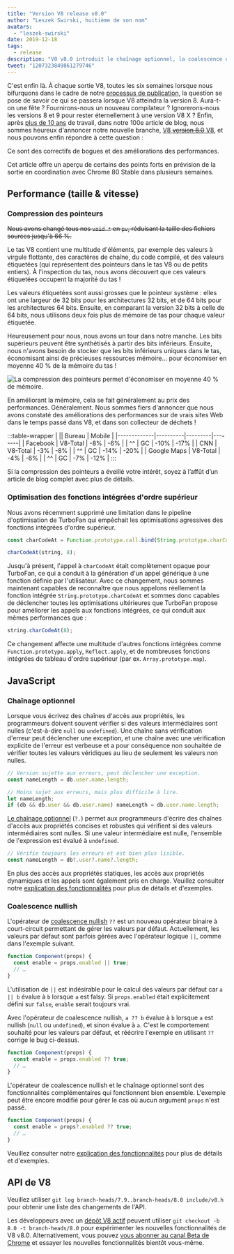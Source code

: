 ```yaml
---
title: "Version V8 release v8.0"
author: "Leszek Swirski, huitième de son nom"
avatars:
  - "leszek-swirski"
date: 2019-12-18
tags:
  - release
description: "V8 v8.0 introduit le chaînage optionnel, la coalescence des valeurs nulles, des fonctions intégrées d'ordre supérieur plus rapides — et une réduction de 40 % de l'utilisation de la mémoire grâce à la compression des pointeurs, rien de bien méchant."
tweet: "1207323849861279746"
---
```


<!-- Oui, c&apos;est un SVG. Ne me demandez pas combien de temps j&apos;ai passé à le faire. -->
<!-- markdownlint-capture -->
<!-- markdownlint-disable no-inline-html -->

<FullWidthImage />

<!-- markdownlint-restore -->

C'est enfin là. À chaque sortie V8, toutes les six semaines lorsque nous bifurquons dans le cadre de notre [processus de publication](/docs/release-process), la question se pose de savoir ce qui se passera lorsque V8 atteindra la version 8. Aura-t-on une fête ? Fournirons-nous un nouveau compilateur ? Ignorerons-nous les versions 8 et 9 pour rester éternellement à une version V8 X ? Enfin, après [plus de 10 ans](/blog/10-years) de travail, dans notre 100e article de blog, nous sommes heureux d'annoncer notre nouvelle branche, [V8 ~~version 8.0~~ V8](https://chromium.googlesource.com/v8/v8.git/+log/branch-heads/8.0), et nous pouvons enfin répondre à cette question :

<!--truncate-->
Ce sont des correctifs de bogues et des améliorations des performances.

Cet article offre un aperçu de certains des points forts en prévision de la sortie en coordination avec Chrome 80 Stable dans plusieurs semaines.

## Performance (taille & vitesse)

### Compression des pointeurs

~~Nous avons changé tous nos `void *` en `pv`, réduisant la taille des fichiers sources jusqu'à 66 %.~~

Le tas V8 contient une multitude d'éléments, par exemple des valeurs à virgule flottante, des caractères de chaîne, du code compilé, et des valeurs étiquetées (qui représentent des pointeurs dans le tas V8 ou de petits entiers). À l'inspection du tas, nous avons découvert que ces valeurs étiquetées occupent la majorité du tas !

Les valeurs étiquetées sont aussi grosses que le pointeur système : elles ont une largeur de 32 bits pour les architectures 32 bits, et de 64 bits pour les architectures 64 bits. Ensuite, en comparant la version 32 bits à celle de 64 bits, nous utilisons deux fois plus de mémoire de tas pour chaque valeur étiquetée.

Heureusement pour nous, nous avons un tour dans notre manche. Les bits supérieurs peuvent être synthétisés à partir des bits inférieurs. Ensuite, nous n'avons besoin de stocker que les bits inférieurs uniques dans le tas, économisant ainsi de précieuses ressources mémoire... pour économiser en moyenne 40 % de la mémoire du tas !

![La compression des pointeurs permet d'économiser en moyenne 40 % de mémoire.](/_img/v8-release-80/pointer-compression-chart.svg)

En améliorant la mémoire, cela se fait généralement au prix des performances. Généralement. Nous sommes fiers d'annoncer que nous avons constaté des améliorations des performances sur de vrais sites Web dans le temps passé dans V8, et dans son collecteur de déchets !

:::table-wrapper
| || Bureau | Mobile |
|-------------|----------|---------|--------|
| Facebook | V8-Total | -8% | -6% |
| ^^ | GC | -10% | -17% |
| CNN | V8-Total | -3% | -8% |
| ^^ | GC | -14% | -20% |
| Google Maps | V8-Total | -4% | -6% |
| ^^ | GC | -7% | -12% |
:::

Si la compression des pointeurs a éveillé votre intérêt, soyez à l’affût d’un article de blog complet avec plus de détails.

### Optimisation des fonctions intégrées d'ordre supérieur

Nous avons récemment supprimé une limitation dans le pipeline d'optimisation de TurboFan qui empêchait les optimisations agressives des fonctions intégrées d'ordre supérieur.

```js
const charCodeAt = Function.prototype.call.bind(String.prototype.charCodeAt);

charCodeAt(string, 8);
```

Jusqu'à présent, l'appel à `charCodeAt` était complètement opaque pour TurboFan, ce qui a conduit à la génération d'un appel générique à une fonction définie par l'utilisateur. Avec ce changement, nous sommes maintenant capables de reconnaître que nous appelons réellement la fonction intégrée `String.prototype.charCodeAt` et sommes donc capables de déclencher toutes les optimisations ultérieures que TurboFan propose pour améliorer les appels aux fonctions intégrées, ce qui conduit aux mêmes performances que :

```js
string.charCodeAt(8);
```

Ce changement affecte une multitude d'autres fonctions intégrées comme `Function.prototype.apply`, `Reflect.apply`, et de nombreuses fonctions intégrées de tableau d'ordre supérieur (par ex. `Array.prototype.map`).

## JavaScript

### Chaînage optionnel

Lorsque vous écrivez des chaînes d'accès aux propriétés, les programmeurs doivent souvent vérifier si des valeurs intermédiaires sont nulles (c'est-à-dire `null` ou `undefined`). Une chaîne sans vérification d'erreur peut déclencher une exception, et une chaîne avec une vérification explicite de l'erreur est verbeuse et a pour conséquence non souhaitée de vérifier toutes les valeurs véridiques au lieu de seulement les valeurs non nulles.

```js
// Version sujette aux erreurs, peut déclencher une exception.
const nameLength = db.user.name.length;

// Moins sujet aux erreurs, mais plus difficile à lire.
let nameLength;
if (db && db.user && db.user.name) nameLength = db.user.name.length;
```

[Le chaînage optionnel](https://v8.dev/features/optional-chaining) (`?.`) permet aux programmeurs d'écrire des chaînes d'accès aux propriétés concises et robustes qui vérifient si des valeurs intermédiaires sont nulles. Si une valeur intermédiaire est nulle, l'ensemble de l'expression est évalué à `undefined`.

```js
// Vérifie toujours les erreurs et est bien plus lisible.
const nameLength = db?.user?.name?.length;
```

En plus des accès aux propriétés statiques, les accès aux propriétés dynamiques et les appels sont également pris en charge. Veuillez consulter notre [explication des fonctionnalités](https://v8.dev/features/optional-chaining) pour plus de détails et d'exemples.

### Coalescence nullish

L'opérateur de [coalescence nullish](https://v8.dev/features/nullish-coalescing) `??` est un nouveau opérateur binaire à court-circuit permettant de gérer les valeurs par défaut. Actuellement, les valeurs par défaut sont parfois gérées avec l'opérateur logique `||`, comme dans l'exemple suivant.

```js
function Component(props) {
  const enable = props.enabled || true;
  // …
}
```

L'utilisation de `||` est indésirable pour le calcul des valeurs par défaut car `a || b` évalue à `b` lorsque `a` est falsy. Si `props.enabled` était explicitement défini sur `false`, `enable` serait toujours vrai.

Avec l'opérateur de coalescence nullish, `a ?? b` évalue à `b` lorsque `a` est nullish (`null` ou `undefined`), et sinon évalue à `a`. C'est le comportement souhaité pour les valeurs par défaut, et réécrire l'exemple en utilisant `??` corrige le bug ci-dessus.

```js
function Component(props) {
  const enable = props.enabled ?? true;
  // …
}
```

L'opérateur de coalescence nullish et le chaînage optionnel sont des fonctionnalités complémentaires qui fonctionnent bien ensemble. L'exemple peut être encore modifié pour gérer le cas où aucun argument `props` n'est passé.

```js
function Component(props) {
  const enable = props?.enabled ?? true;
  // …
}
```

Veuillez consulter notre [explication des fonctionnalités](https://v8.dev/features/nullish-coalescing) pour plus de détails et d'exemples.

## API de V8

Veuillez utiliser `git log branch-heads/7.9..branch-heads/8.0 include/v8.h` pour obtenir une liste des changements de l'API.

Les développeurs avec un [dépôt V8 actif](/docs/source-code#using-git) peuvent utiliser `git checkout -b 8.0 -t branch-heads/8.0` pour expérimenter les nouvelles fonctionnalités de V8 v8.0. Alternativement, vous pouvez [vous abonner au canal Beta de Chrome](https://www.google.com/chrome/browser/beta.html) et essayer les nouvelles fonctionnalités bientôt vous-même.

